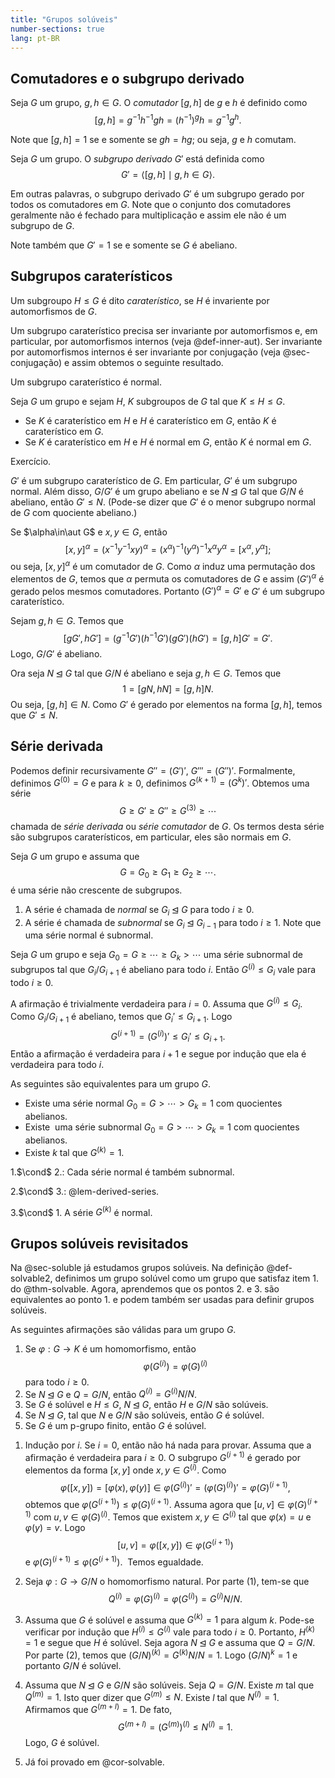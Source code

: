 ```yaml
---
title: "Grupos solúveis"
number-sections: true
lang: pt-BR
---
```



## Comutadores e o subgrupo derivado

:::{#def-commutator}
Seja $G$ um grupo, $g,h\in G$. O *comutador* $[g,h]$ de $g$ e $h$ é definido como 
$$
[g,h]=g^{-1}h^{-1}gh=(h^{-1})^gh=g^{-1}g^h.
$$
:::

Note que $[g,h]=1$ se e somente se $gh=hg$; ou seja, $g$ e $h$ comutam. 


:::{#def-commutator-sg}
Seja $G$ um grupo. O *subgrupo derivado* $G'$ está definida como 
$$
G'=\left<[g,h]\mid g,h\in G\right>.
$$
:::

Em outras palavras, o subgrupo derivado $G'$ é um subgrupo gerado por todos os comutadores em $G$. Note que o conjunto dos comutadores geralmente não é fechado para multiplicação e assim ele não é um subgrupo de $G$.

Note também que $G'=1$ se e somente se $G$ é abeliano.

<!--:::{#thm-comm-sg}
Seja $G$ um grupo. As seguintes afirmações são verdadeiras.

- $G'\unlhd G$;
- $G/G'$ é um grupo abeliano;
- se $N\unlhd G$ tal que $G/N$ é abeliano, então $G'\leq N$.  

A terceira afirmação diz que $G'$ é o menor subgrupo normal de $G$ com quociente abeliano.
:::

:::{.proof}
Primeiro, se $g,h,x\in G$, então
$$
[g^x,h^x]=[x^{-1}gx,x^{-1}hx]=x^{-1}g^{-1}xx^{-1}h^{-1}xx^{-1}gxx^{-1}hx=x^{-1}g^{-1}h^{-1}ghx=[g,h]^x.
$$
O seja, um conjugado de um comutador é comutador. Como o subgrupo derivado contém produtos de comutadores, ele é normal.

Sejam $g,h\in G$. Temos que 
$$
[gG',hG']=(g^{-1}G')(h^{-1}G')(gG')(hG')=[g,h]G'=G'.
$$
Logo, $G/G'$ é abeliano.

Ora seja $N\unlhd G$ tal que $G/N$ é abeliano e seja $g,h\in G$. Temos que 
$$
1=[gN,hN]=[g,h]N.
$$
Ou seja, $[g,h]\in N$. Como $G'$ é gerado por elementos na forma $[g,h]$, temos que $G'\leq N$. 
:::
-->

## Subgrupos caraterísticos

:::{#def-charsub}
Um subgroupo $H\leq G$ é dito *caraterístico*, se $H$ é invariente por automorfismos de $G$. 
:::

Um subgrupo caraterístico precisa ser invariante por automorfismos e, em particular, por automorfismos internos (veja @def-inner-aut). Ser invariante por automorfismos internos é ser invariante por conjugação (veja @sec-conjugação) e assim obtemos o seguinte resultado.

:::{#lem-char-norm}
Um subgrupo caraterístico é normal.
:::

:::{#lem-comm-HK}
Seja $G$ um grupo e sejam $H$, $K$ subgroupos de $G$ tal que $K\leq H\leq G$.

* Se $K$ é caraterístico em $H$ e $H$ é caraterístico em $G$, então $K$ é caraterístico em $G$.
* Se $K$ é caraterístico em $H$ e $H$ é normal em $G$, então $K$ é normal em $G$.
:::

:::{.proof}
Exercício.
:::

:::{#lem-comutator-abeliano}
$G'$ é um subgrupo caraterístico de $G$. Em particular, $G'$ é um subgrupo normal. Além disso, $G/G'$ é um grupo abeliano e se $N\unlhd G$ tal que $G/N$ é abeliano, então $G'\leq N$. (Pode-se dizer que $G'$ é o menor subgrupo normal de $G$ com quociente abeliano.)
:::

:::{.proof}
Se $\alpha\in\aut G$ e $x,y\in G$, então 
$$
[x,y]^\alpha=(x^{-1}y^{-1}xy)^\alpha=(x^\alpha)^{-1}(y^\alpha)^{-1}x^\alpha y^\alpha=[x^\alpha,y^\alpha];
$$
ou seja, $[x,y]^\alpha$ é um comutador de $G$. Como $\alpha$ induz uma permutação dos elementos de $G$, temos que $\alpha$ permuta os comutadores de $G$ e assim $(G')^\alpha$ é gerado pelos mesmos comutadores. Portanto $(G')^\alpha=G'$ e $G'$ é um subgrupo caraterístico.

Sejam $g,h\in G$. Temos que 
$$
[gG',hG']=(g^{-1}G')(h^{-1}G')(gG')(hG')=[g,h]G'=G'.
$$
Logo, $G/G'$ é abeliano.

Ora seja $N\unlhd G$ tal que $G/N$ é abeliano e seja $g,h\in G$. Temos que 
$$
1=[gN,hN]=[g,h]N.
$$
Ou seja, $[g,h]\in N$. Como $G'$ é gerado por elementos na forma $[g,h]$, temos que $G'\leq N$. 
:::

## Série derivada

:::{#def-sgs-derivied}
Podemos definir recursivamente $G''=(G')'$, $G'''=(G'')'$. Formalmente, definimos $G^{(0)}=G$ e para $k\geq 0$, definimos $G^{(k+1)}=(G^k)'$. Obtemos uma série 
$$
G\geq G'\geq G''\geq G^{(3)}\geq \cdots 
$$
chamada de *série derivada* ou *série comutador* de $G$. Os termos desta série são subgrupos caraterísticos, em particular, eles são normais em $G$.
:::

:::{#def-normal-series}
Seja $G$ um grupo e assuma que 
$$
G=G_0\geq G_1\geq G_2\geq \cdots.
$$
é uma série não crescente de subgrupos. 

1. A série é chamada de *normal* se $G_i\unlhd G$ para todo $i\geq 0$.
2. A série é chamada de *subnormal* se $G_i\unlhd G_{i-1}$ para todo $i\geq 1$.
Note que uma série normal é subnormal.
:::

:::{#lem-derived-series}
Seja $G$ um grupo e seja $G_0=G\geq\cdots\geq G_k>\cdots$ uma série subnormal de subgrupos tal que $G_i/G_{i+1}$ é abeliano para todo $i$. Então $G^{(i)}\leq G_i$ vale para todo $i\geq 0$.
:::

:::{.proof}
A afirmação é trivialmente verdadeira para $i=0$. Assuma que $G^{(i)}\leq G_i$. Como $G_i/G_{i+1}$ é abeliano, temos que $G_i'\leq G_{i+1}$. Logo
$$
G^{(i+1)}=(G^{(i)})'\leq G_i'\leq G_{i+1}.
$$
Então a afirmação é verdadeira para $i+1$ e segue por indução que ela é verdadeira para todo $i$.
:::

:::{#thm-solvable}
As seguintes são equivalentes para um grupo $G$.

* Existe uma série normal $G_0=G>\cdots >G_k=1$ com quocientes abelianos.
* Existe  uma série subnormal $G_0=G>\cdots> G_k=1$ com quocientes abelianos.
* Existe $k$ tal que $G^{(k)}=1$.
:::

:::{.proof}
1.$\cond$ 2.: Cada série normal é também subnormal.

2.$\cond$ 3.: @lem-derived-series.

3.$\cond$ 1. A série $G^{(k)}$ é normal.
:::

## Grupos solúveis revisitados

Na @sec-soluble já estudamos grupos solúveis. Na definição @def-solvable2, definimos um grupo solúvel como um grupo que satisfaz item 1. do @thm-solvable. Agora, aprendemos que os pontos 2. e 3. são equivalentes ao ponto 1. e podem também ser usadas para definir grupos solúveis. 


<!--
:::{#def-elabel}
Um grupo abeliano finito é dito grupo abeliano elementar,, se existe um primo $p$, tal que $x^p=1$ para todo $x\in G$. 
:::

Pelo Teorema Fundamental dos Grupos Finitos Abelianos (@thm-fund-abelian-groups), temos que $G$ é grupo abeliano elementar se e somente se $G=\Z_p\times\cdots \times \Z_p$ com algum primo $p$. Em particular, um grupo abeliano elementar pode ser considerado como um espaço vetorial sobre o corpo $\mathbb F_p$.
-->

:::{#thm-solvable2}
As seguintes afirmações são válidas para um grupo $G$.

1. Se $\varphi:G\rightarrow K$ é um homomorfismo, então
$$
\varphi(G^{(i)})=\varphi(G)^{(i)}
$$
para todo $i\geq 0$.
2. Se $N\unlhd G$ e $Q=G/N$, então $Q^{(i)}= G^{(i)}N/N$.
3. Se $G$ é solúvel e $H\leq G$, $N\unlhd G$, então $H$ e $G/N$ são solúveis.
4. Se $N\unlhd G$, tal que $N$ e $G/N$ são solúveis, então $G$ é solúvel.
5. Se $G$ é um p-grupo finito, então $G$ é solúvel.
<!--* Se $G$ é finito, então $G$ é solúvel se e somente se os fatores de composição de $G$ são todos grupos cíclicos de ordem prima.-->
<!--6. Se $G$ é finito e solúvel e $N$ é um subgrupo minimal normal de $G$, então $N$ é abeliano elementar.-->
:::

:::{.proof}
1. Indução por $i$. Se $i=0$, então não há nada para provar. Assuma que a afirmação é verdadeira para $i\geq 0$.
O subgrupo $G^{(i+1)}$ é gerado por elementos da forma $[x,y]$ onde $x,y\in G^{(i)}$. Como
$$
\varphi([x,y])=[\varphi(x),\varphi(y)]\in \varphi(G^{(i)})'=(\varphi(G)^{(i)})'=\varphi(G)^{(i+1)},
$$
obtemos que $\varphi(G^{(i+1)})\leq \varphi(G)^{(i+1)}$.
Assuma agora que $[u,v]\in\varphi(G)^{(i+1)}$ com $u,v\in \varphi(G)^{(i)}$. Temos que existem $x,y\in G^{(i)}$ tal que $\varphi(x)=u$ e $\varphi(y)=v$. Logo
$$
[u,v]=\varphi([x,y])\in \varphi(G^{(i+1)})
$$
e $\varphi(G)^{(i+1)}\leq \varphi(G^{(i+1)})$.  Temos egualdade.
2. Seja $\varphi:G\rightarrow G/N$ o homomorfismo natural. Por parte (1), tem-se que
$$
Q^{(i)}=\varphi(G)^{(i)}=\varphi(G^{(i)})=G^{(i)}N/N.
$$
3. Assuma que $G$ é solúvel e assuma que $G^{(k)}=1$ para algum $k$. Pode-se verificar por indução que $H^{(i)}\leq G^{(i)}$ vale para todo $i\geq 0$. Portanto, $H^{(k)}=1$ e segue que $H$ é solúvel. Seja agora $N\unlhd G$ e assuma que $Q=G/N$. Por parte (2), temos que $(G/N)^{(k)}= G^{(k)}N/N=1$. Logo $(G/N)^k=1$ e portanto $G/N$ é solúvel.

4. Assuma que $N\unlhd G$ e $G/N$ são solúveis. Seja $Q=G/N$. Existe $m$ tal que $Q^{(m)}=1$. Isto quer dizer que $G^{(m)}\leq N$. Existe $l$ tal que $N^{(l)}=1$. Afirmamos que $G^{(m+l)}=1$. De fato,
$$
G^{(m+l)}=(G^{(m)})^{(l)}\leq N^{(l)}=1.
$$
Logo, $G$ é solúvel.

5. Já foi provado em @cor-solvable.

<!--6. Seja $N$ um subgrupo minimal normal de $G$. Como $N'$ é um subgrupo caraterístico em $N$, temos que $N'$ é normal de $G$, que implica, pela minimalidade de $N$, que $N'=1$. Logo $N$ é um grupo abeliano finito. Pelo Teorema Fundamental dos Grupos Abelianos Finitos, $N=N_{p_1}\times \cdots \times N_{p_k}$ onde $N_{p_i}$ é o $p_i$-subgrupo de Sylow de $N$. Cada $N_{p_i}$ é caraterístico em $N$, e normal em $G$. Pela minimalidade de $N$, temos que $N=N_{p_1}$; isto é, $N$ é um $p$-grupo abeliano. Finalmente, observe que
$$
N^p=\{x^p\mid x\in N\}
$$
é um subgrupo caraterístico em $N$ que implica que $N^p=1$; ou seja $N$ é abeliano elementar.-->
:::